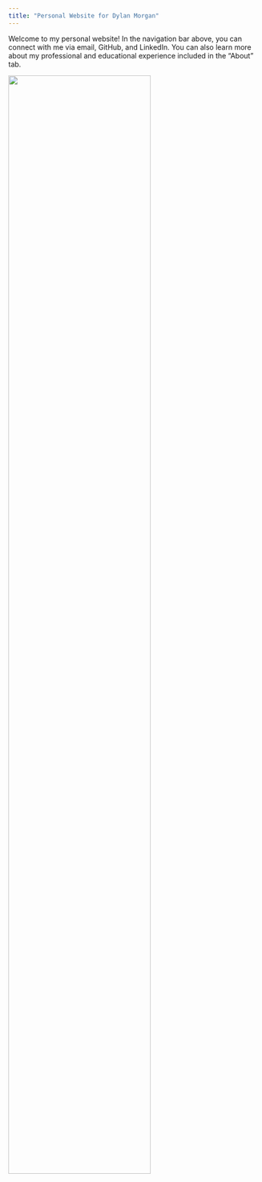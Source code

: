 ```yaml
---
title: "Personal Website for Dylan Morgan"
---
```


Welcome to my personal website! In the navigation bar above, you can connect with me via email, GitHub, and LinkedIn. You can also learn more about my professional and educational experience included in the "About" tab. 

<img src="images/orioles.jpg" style="width:75%">
